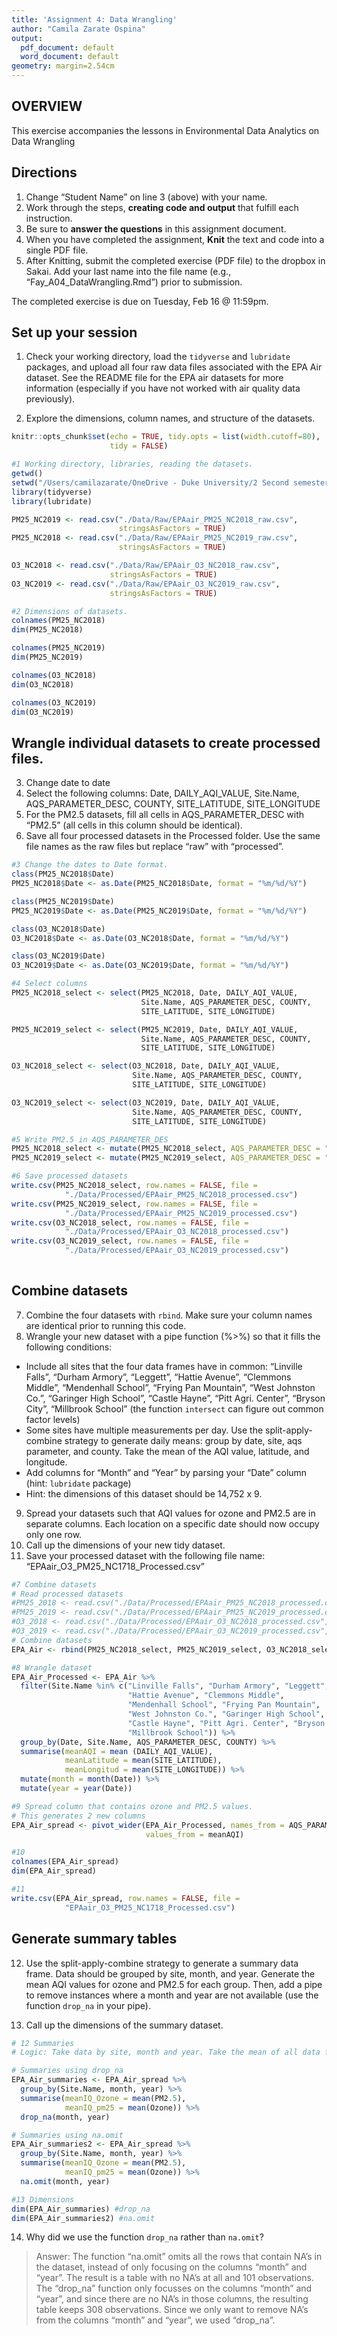 ```yaml
---
title: 'Assignment 4: Data Wrangling'
author: "Camila Zarate Ospina"
output:
  pdf_document: default
  word_document: default
geometry: margin=2.54cm
---
```


## OVERVIEW

This exercise accompanies the lessons in Environmental Data Analytics on Data Wrangling 

## Directions
1. Change "Student Name" on line 3 (above) with your name.
2. Work through the steps, **creating code and output** that fulfill each instruction.
3. Be sure to **answer the questions** in this assignment document.
4. When you have completed the assignment, **Knit** the text and code into a single PDF file.
5. After Knitting, submit the completed exercise (PDF file) to the dropbox in Sakai. Add your last name into the file name (e.g., "Fay_A04_DataWrangling.Rmd") prior to submission.

The completed exercise is due on Tuesday, Feb 16 @ 11:59pm.

## Set up your session 
1. Check your working directory, load the `tidyverse` and `lubridate` packages, and upload all four raw data files associated with the EPA Air dataset. See the README file for the EPA air datasets for more information (especially if you have not worked with air quality data previously). 

2. Explore the dimensions, column names, and structure of the datasets.

```r
knitr::opts_chunk$set(echo = TRUE, tidy.opts = list(width.cutoff=80),
                      tidy = FALSE)
```

```r
#1 Working directory, libraries, reading the datasets. 
getwd()
setwd("/Users/camilazarate/OneDrive - Duke University/2 Second semester/Data analytics/Environmental_Data_Analytics_2021")
library(tidyverse)
library(lubridate)

PM25_NC2019 <- read.csv("./Data/Raw/EPAair_PM25_NC2018_raw.csv",
                        stringsAsFactors = TRUE)
PM25_NC2018 <- read.csv("./Data/Raw/EPAair_PM25_NC2019_raw.csv",
                        stringsAsFactors = TRUE)

O3_NC2018 <- read.csv("./Data/Raw/EPAair_O3_NC2018_raw.csv",
                      stringsAsFactors = TRUE)
O3_NC2019 <- read.csv("./Data/Raw/EPAair_O3_NC2019_raw.csv",
                      stringsAsFactors = TRUE)

#2 Dimensions of datasets.
colnames(PM25_NC2018)
dim(PM25_NC2018)

colnames(PM25_NC2019)
dim(PM25_NC2019)

colnames(O3_NC2018)
dim(O3_NC2018)

colnames(O3_NC2019)
dim(O3_NC2019)

```


## Wrangle individual datasets to create processed files.
3. Change date to date
4. Select the following columns: Date, DAILY_AQI_VALUE, Site.Name, AQS_PARAMETER_DESC, COUNTY, SITE_LATITUDE, SITE_LONGITUDE
5. For the PM2.5 datasets, fill all cells in AQS_PARAMETER_DESC with "PM2.5" (all cells in this column should be identical).
6. Save all four processed datasets in the Processed folder. Use the same file names as the raw files but replace "raw" with "processed".

```r
#3 Change the dates to Date format. 
class(PM25_NC2018$Date)
PM25_NC2018$Date <- as.Date(PM25_NC2018$Date, format = "%m/%d/%Y") 

class(PM25_NC2019$Date)
PM25_NC2019$Date <- as.Date(PM25_NC2019$Date, format = "%m/%d/%Y") 

class(O3_NC2018$Date)
O3_NC2018$Date <- as.Date(O3_NC2018$Date, format = "%m/%d/%Y") 

class(O3_NC2019$Date)
O3_NC2019$Date <- as.Date(O3_NC2019$Date, format = "%m/%d/%Y") 

#4 Select columns
PM25_NC2018_select <- select(PM25_NC2018, Date, DAILY_AQI_VALUE,
                             Site.Name, AQS_PARAMETER_DESC, COUNTY,
                             SITE_LATITUDE, SITE_LONGITUDE)

PM25_NC2019_select <- select(PM25_NC2019, Date, DAILY_AQI_VALUE,
                             Site.Name, AQS_PARAMETER_DESC, COUNTY,
                             SITE_LATITUDE, SITE_LONGITUDE)

O3_NC2018_select <- select(O3_NC2018, Date, DAILY_AQI_VALUE,
                           Site.Name, AQS_PARAMETER_DESC, COUNTY,
                           SITE_LATITUDE, SITE_LONGITUDE)

O3_NC2019_select <- select(O3_NC2019, Date, DAILY_AQI_VALUE,
                           Site.Name, AQS_PARAMETER_DESC, COUNTY,
                           SITE_LATITUDE, SITE_LONGITUDE)

#5 Write PM2.5 in AQS_PARAMETER_DES
PM25_NC2018_select <- mutate(PM25_NC2018_select, AQS_PARAMETER_DESC = "PM2.5")
PM25_NC2019_select <- mutate(PM25_NC2019_select, AQS_PARAMETER_DESC = "PM2.5")

#6 Save processed datasets 
write.csv(PM25_NC2018_select, row.names = FALSE, file =
            "./Data/Processed/EPAair_PM25_NC2018_processed.csv")
write.csv(PM25_NC2019_select, row.names = FALSE, file =
            "./Data/Processed/EPAair_PM25_NC2019_processed.csv")
write.csv(O3_NC2018_select, row.names = FALSE, file =
            "./Data/Processed/EPAair_O3_NC2018_processed.csv")
write.csv(O3_NC2019_select, row.names = FALSE, file =
            "./Data/Processed/EPAair_O3_NC2019_processed.csv")
          
```

## Combine datasets
7. Combine the four datasets with `rbind`. Make sure your column names are identical prior to running this code. 
8. Wrangle your new dataset with a pipe function (%>%) so that it fills the following conditions: 

* Include all sites that the four data frames have in common: "Linville Falls", "Durham Armory", "Leggett", "Hattie Avenue", "Clemmons Middle", "Mendenhall School", "Frying Pan Mountain", "West Johnston Co.", "Garinger High School", "Castle Hayne", "Pitt Agri. Center", "Bryson City", "Millbrook School" (the function `intersect` can figure out common factor levels)
* Some sites have multiple measurements per day. Use the split-apply-combine strategy to generate daily means: group by date, site, aqs parameter, and county. Take the mean of the AQI value, latitude, and longitude.
* Add columns for "Month" and "Year" by parsing your "Date" column (hint: `lubridate` package)
* Hint: the dimensions of this dataset should be 14,752 x 9.

9. Spread your datasets such that AQI values for ozone and PM2.5 are in separate columns. Each location on a specific date should now occupy only one row.
10. Call up the dimensions of your new tidy dataset.
11. Save your processed dataset with the following file name: "EPAair_O3_PM25_NC1718_Processed.csv"

```r
#7 Combine datasets 
# Read processed datasets 
#PM25_2018 <- read.csv("./Data/Processed/EPAair_PM25_NC2018_processed.csv", stringsAsFactors = TRUE)
#PM25_2019 <- read.csv("./Data/Processed/EPAair_PM25_NC2019_processed.csv", stringsAsFactors = TRUE)
#O3_2018 <- read.csv("./Data/Processed/EPAair_O3_NC2018_processed.csv", stringsAsFactors = TRUE)
#O3_2019 <- read.csv("./Data/Processed/EPAair_O3_NC2019_processed.csv", stringsAsFactors = TRUE)
# Combine datasets
EPA_Air <- rbind(PM25_NC2018_select, PM25_NC2019_select, O3_NC2018_select, O3_NC2019_select)

#8 Wrangle dataset
EPA_Air_Processed <- EPA_Air %>% 
  filter(Site.Name %in% c("Linville Falls", "Durham Armory", "Leggett",
                          "Hattie Avenue", "Clemmons Middle",
                          "Mendenhall School", "Frying Pan Mountain",
                          "West Johnston Co.", "Garinger High School",
                          "Castle Hayne", "Pitt Agri. Center", "Bryson City",
                          "Millbrook School")) %>% 
  group_by(Date, Site.Name, AQS_PARAMETER_DESC, COUNTY) %>% 
  summarise(meanAQI = mean (DAILY_AQI_VALUE), 
            meanLatitude = mean(SITE_LATITUDE),
            meanLongitud = mean(SITE_LONGITUDE)) %>%
  mutate(month = month(Date)) %>%
  mutate(year = year(Date))

#9 Spread column that contains ozone and PM2.5 values.
# This generates 2 new columns 
EPA_Air_spread <- pivot_wider(EPA_Air_Processed, names_from = AQS_PARAMETER_DESC,
                              values_from = meanAQI)

#10
colnames(EPA_Air_spread)
dim(EPA_Air_spread)

#11
write.csv(EPA_Air_spread, row.names = FALSE, file =
            "EPAair_O3_PM25_NC1718_Processed.csv")

```

## Generate summary tables
12. Use the split-apply-combine strategy to generate a summary data frame. Data should be grouped by site, month, and year. Generate the mean AQI values for ozone and PM2.5 for each group. Then, add a pipe to remove instances where a month and year are not available (use the function `drop_na` in your pipe). 

13. Call up the dimensions of the summary dataset.

```r
# 12 Summaries
# Logic: Take data by site, month and year. Take the mean of all data from 1 site in a specific month in a specific year and calculate the mean. 

# Summaries using drop_na
EPA_Air_summaries <- EPA_Air_spread %>%
  group_by(Site.Name, month, year) %>%
  summarise(meanIQ_Ozone = mean(PM2.5), 
            meanIQ_pm25 = mean(Ozone)) %>% 
  drop_na(month, year)

# Summaries using na.omit
EPA_Air_summaries2 <- EPA_Air_spread %>%
  group_by(Site.Name, month, year) %>%
  summarise(meanIQ_Ozone = mean(PM2.5), 
            meanIQ_pm25 = mean(Ozone)) %>% 
  na.omit(month, year)

#13 Dimensions
dim(EPA_Air_summaries) #drop_na
dim(EPA_Air_summaries2) #na.omit

```

14. Why did we use the function `drop_na` rather than `na.omit`?

> Answer: The function "na.omit" omits all the rows that contain NA's in the dataset, instead of only focusing on the columns "month" and "year". The result is a table with no NA's at all and 101 observations. The "drop_na" function only focusses on the columns "month" and "year", and since there are no NA's in those columns, the resulting table keeps 308 observations. Since we only want to remove NA's from the columns "month" and "year", we used "drop_na". 
